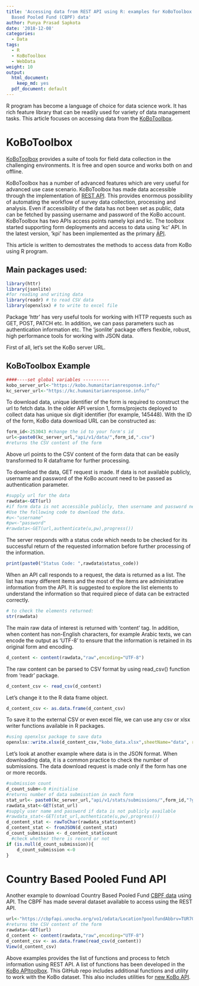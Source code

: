 ```yaml
---
title: 'Accessing data from REST API using R: examples for KoBoToolbox and Country
  Based Pooled Fund (CBPF) data'
author: Punya Prasad Sapkota
date: '2018-12-08'
categories:
  - Data
tags:
  - R
  - KoBoToolbox
  - WebData
weight: 10
output:
  html_document:
    keep_md: yes
  pdf_document: default
---
```


R program has become a language of choice for data science work. It has rich feature library that can be readily used for variety of data management tasks. This article focuses on accessing data from the [KoBoToolbox](https://kobo.humanitarianresponse.info/).

# KoBoToolbox
[KoBoToolbox](http://support.kobotoolbox.org/getting-started/welcome/welcome-to-kobotoolbox) provides a suite of tools for field data collection in the challenging environments. It is free and open source and works both on and offline.

KoBoToolbox has a number of advanced features which are very useful for advanced use case scenario. KoBoToolbox has made data accessible through the implementation of [REST API](https://kc.humanitarianresponse.info/api/v1/data). This provides enormous possibility of automating the workflow of survey data collection, processing and analysis. Even if accessibility of the data has not been set as public, data can be fetched by passing username and password of the KoBo account. KoBoToolbox has two APIs access points namely kpi and kc. The toolbox started supporting form deployments and access to data using 'kc' API. In the latest version, 'kpi' has been implemented as the primary [API](http://support.kobotoolbox.org/managing-your-project-s-data/rest-services).  

This article is written to demostrates the methods to access data from KoBo using R program.

## Main packages used:
```r
library(httr)
library(jsonlite)
#for reading and writing data
library(readr) # to read CSV data
library(openxlsx) # to write to excel file

```
Package 'httr' has very useful tools for working with HTTP requests such as GET, POST, PATCH etc. In addition, we can pass parameters such as authentication information etc. The 'jsonlite' package offers flexible, robust, high performance tools for working with JSON data.


First of all, let's set the KoBo server URL.

## KoBoToolbox Example
```r
####----set global variables ----------
kobo_server_url<-"https://kobo.humanitarianresponse.info/"
kc_server_url<-"https://kc.humanitarianresponse.info/"
```

To download data, unique identifier of the form is required to construct the url to fetch data. In the older API version 1, forms/projects deployed to collect data has unique six digit identifier (for example, 145448). With the ID of the form, KoBo data download URL can be constructed as:

```r
form_id<-253043 #change the id to your form's id
url<-paste0(kc_server_url,"api/v1/data/",form_id,".csv")
#returns the CSV content of the form
```
Above url points to the CSV content of the form data that can be easily transformed to R dataframe for further processing.

To download the data, GET request is made. If data is not available publicly, username and password of the KoBo account need to be passed as authentication parameter.
```r
#supply url for the data
rawdata<-GET(url)
#if form data is not accessible publicly, then username and password needs to be provided. 
#Use the following code to download the data.
#u<-"username"
#pw<-"password"
#rawdata<-GET(url,authenticate(u,pw),progress())
```

The server responds with a status code which needs to be checked for its successful return of the requested information before further processing of the information.
```r
print(paste0("Status Code: ",rawdata$status_code))
```

When an API call responds to a request, the data is returned as a list. The list has many different items and the most of the items are administrative information from the API. It is suggested to explore the list elements to understand the information so that required piece of data can be extracted correctly.

```r
# to check the elements returned:
str(rawdata)
```

The main raw data of interest is returned with 'content' tag. In addition, when content has non-English characters, for example Arabic texts, we can encode the output as 'UTF-8' to ensure that the information is retained in its original form and encoding.

```r
d_content <- content(rawdata,"raw",encoding="UTF-8")
```

The raw content can be parsed to CSV format by using read_csv() function from 'readr' package.
```r
d_content_csv <- read_csv(d_content)
```

Let's change it to the R data frame object.

```r
d_content_csv <- as.data.frame(d_content_csv)
```

To save it to the external CSV or even excel file, we can use any csv or xlsx writer functions available in R packages. 
```r
#using openxlsx package to save data
openxlsx::write.xlsx(d_content_csv,"kobo_data.xlsx",sheetName="data", row.names = FALSE)
```

Let's look at another example where data is in the JSON format. When downloading data, it is a common practice to check the number of submissions. The data download request is made only if the form has one or more records.
```r
#submission count
d_count_subm<-0 #initialise
#returns number of data submisstion in each form
stat_url<- paste0(kc_server_url,"api/v1/stats/submissions/",form_id,"?group=anygroupname")
rawdata_stat<-GET(stat_url)
#supply user name and password if data is not publicly available
#rawdata_stat<-GET(stat_url,authenticate(u,pw),progress())
d_content_stat <- rawToChar(rawdata_stat$content)
d_content_stat <- fromJSON(d_content_stat)
d_count_submission <- d_content_stat$count
  #check whether there is record or not
if (is.null(d_count_submission)){
    d_count_submission <-0
}
```

# Country Based Pooled Fund API
Another example to download Country Based Pooled Fund [CBPF data](https://cbpfapi.unocha.org/vo1) using API. The CBPF has made several dataset available to access using the REST API. 

```r
url<-"https://cbpfapi.unocha.org/vo1/odata/Location?poolfundAbbrv=TUR70&$format=csv"
#returns the CSV content of the form
rawdata<-GET(url)
d_content <- content(rawdata,"raw",encoding="UTF-8")
d_content_csv <- as.data.frame(read_csv(d_content))
View(d_content_csv)
```


Above examples provides the list of functions and process to fetch information using REST API. A list of functions has been developed in the [KoBo APItoolbox](https://github.com/ppsapkota/kobohr_apitoolbox). This GitHub repo includes additional functions and utility to work with the KoBo dataset. This also includes utilities for [new KoBo API](https://kobo.humanitarianresponse.info/assets/).





